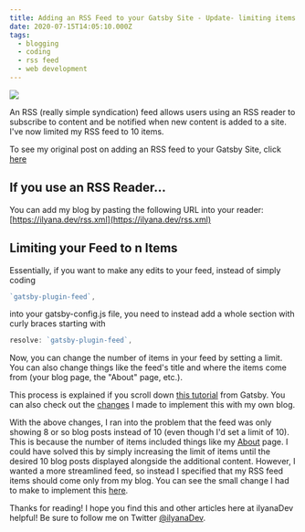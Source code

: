 ```yaml
---
title: Adding an RSS Feed to your Gatsby Site - Update- limiting items in feed
date: 2020-07-15T14:05:10.000Z
tags:
  - blogging
  - coding
  - rss feed
  - web development
---
```


![](rss-feed-gatsby-update.png)

An RSS (really simple syndication) feed allows users using an RSS reader to subscribe to content and be notified when new content is added to a site. I've now limited my RSS feed to 10 items.

To see my original post on adding an RSS feed to your Gatsby Site, click [here](https://ilyana.dev/blog/2020-07-13-adding-rss-feed/)

If you use an RSS Reader...
--

You can add my blog by pasting the following URL into your reader: [https://ilyana.dev/rss.xml](https://ilyana.dev/rss.xml)

Limiting your Feed to n Items
--

Essentially, if you want to make any edits to your feed, instead of simply coding

```js
`gatsby-plugin-feed`,
```

into your gatsby-config.js file, you need to instead add a whole section with curly braces starting with

```js
resolve: `gatsby-plugin-feed`,
```

Now, you can change the number of items in your feed by setting a limit. You can also change things like the feed's title and where the items come from (your blog page, the "About" page, etc.).

This process is explained if you scroll down [this tutorial](https://www.gatsbyjs.org/docs/adding-an-rss-feed/) from Gatsby. You can also check out the [changes](https://github.com/ilyanaDev/ilyanaDevBlog/commit/9e3847153d142beb433175c5b1818e45cbb0cb7b) I made to implement this with my own blog.

With the above changes, I ran into the problem that the feed was only showing 8 or so blog posts instead of 10 (even though I'd set a limit of 10). This is because the number of items included things like my [About](https://ilyana.dev/about) page. I could have solved this by simply increasing the limit of items until the desired 10 blog posts displayed alongside the additional content. However, I wanted a more streamlined feed, so instead I specified that my RSS feed items should come only from my blog. You can see the small change I had to make to implement this [here](https://github.com/ilyanaDev/ilyanaDevBlog/commit/188d79f23968ae217edfc8c93222b08b8882534d).

Thanks for reading! I hope you find this and other articles here at ilyanaDev helpful! Be sure to follow me on Twitter [@ilyanaDev](https://twitter.com/ilyanaDev).
